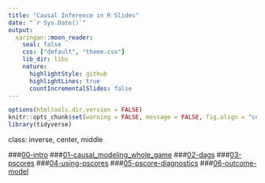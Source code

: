 ```yaml
---
title: "Causal Inference in R Slides"
date: "`r Sys.Date()`"
output:
  xaringan::moon_reader:
    seal: false
    css: ["default", "theme.css"]
    lib_dir: libs
    nature:
      highlightStyle: github
      highlightLines: true
      countIncrementalSlides: false
---
```


```r
options(htmltools.dir.version = FALSE)
knitr::opts_chunk$set(warning = FALSE, message = FALSE, fig.align = "center", dpi = 320)
library(tidyverse)
```

class: inverse, center, middle

###[00-intro](00-intro.html)
###[01-causal_modeling_whole_game](01-causal_modeling_whole_game.html)
###[02-dags](02-dags.html)
###[03-pscores](03-pscores.html)
###[04-using-pscores](04-pscore-weighting.html)
###[05-pscore-diagnostics](05-pscore-diagnostics.html)
###[06-outcome-model](06-outcome-model.html)


